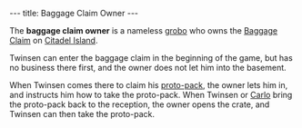 ---
title: Baggage Claim Owner
---

{{twinsunica import}}{{Infobox Character
 |image=
 |race=Grobo
 |gender=Male
 |size=average
 |age=Adult
 |magical=
 |lba1=
 |lba2=yes
 |alignment=neutral
 |occupation=
 |requires=
 |amount=
 |fam1=
 |fam2=
 |planet=
 |island=
 |building=
}}

The '''baggage claim owner''' is a nameless [[grobo]] who owns the [[Baggage Claim]] on [[Citadel Island]].

Twinsen can enter the baggage claim in the beginning of the game, but has no business there first, and the owner does not let him into the basement.

When Twinsen comes there to claim his [[proto-pack]], the owner lets him in, and instructs him how to take the proto-pack. When Twinsen or [[Carlo]] bring the proto-pack back to the reception, the owner opens the crate, and Twinsen can then take the proto-pack.

<!-- remove these category links when they're all automated by categorizers...
[[Category: Citadel Island inhabitants]]
[[Category:Grobos]]
[[Category:Male characters]]
[[Category:Adult characters]] -->